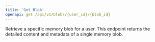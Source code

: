 ```yaml
---
title: 'Get Blob'
openapi: get /api/v1/blobs/{user_id}/{blob_id}
---
```


Retrieve a specific memory blob for a user. This endpoint returns the detailed content and metadata of a single memory blob. 